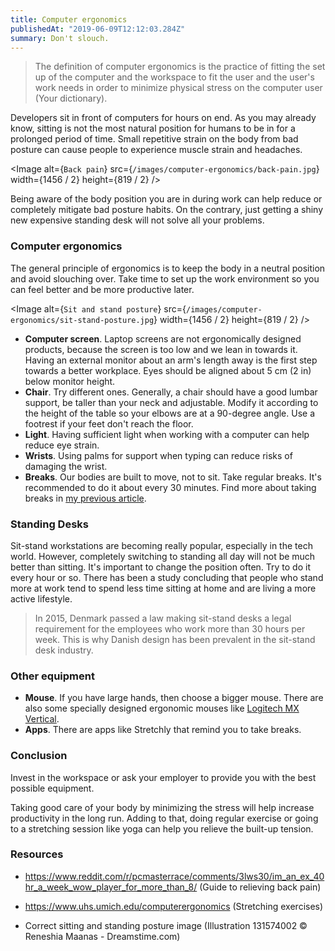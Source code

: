 ```yaml
---
title: Computer ergonomics
publishedAt: "2019-06-09T12:12:03.284Z"
summary: Don't slouch.
---
```


> The definition of computer ergonomics is the practice of fitting the set up of the computer and the workspace to fit the user and the user's work needs in order to minimize physical stress on the computer user (Your dictionary).

Developers sit in front of computers for hours on end. As you may already know, sitting is not the most natural position for humans to be in for a prolonged period of time. Small repetitive strain on the body from bad posture can cause people to experience muscle strain and headaches.

<Image
  alt={`Back pain`}
  src={`/images/computer-ergonomics/back-pain.jpg`}
  width={1456 / 2}
  height={819 / 2}
/>

Being aware of the body position you are in during work can help reduce or completely mitigate bad posture habits. On the contrary, just getting a shiny new expensive standing desk will not solve all your problems.

### Computer ergonomics

The general principle of ergonomics is to keep the body in a neutral position and avoid slouching over. Take time to set up the work environment so you can feel better and be more productive later.

<Image
  alt={`Sit and stand posture`}
  src={`/images/computer-ergonomics/sit-stand-posture.jpg`}
  width={1456 / 2}
  height={819 / 2}
/>

- **Computer screen**. Laptop screens are not ergonomically designed products, because the screen is too low and we lean in towards it. Having an external monitor about an arm's length away is the first step towards a better workplace. Eyes should be aligned about 5 cm (2 in) below monitor height.
- **Chair**. Try different ones. Generally, a chair should have a good lumbar support, be taller than your neck and adjustable. Modify it according to the height of the table so your elbows are at a 90-degree angle. Use a footrest if your feet don't reach the floor.
- **Light**. Having sufficient light when working with a computer can help reduce eye strain.
- **Wrists**. Using palms for support when typing can reduce risks of damaging the wrist.
- **Breaks**. Our bodies are built to move, not to sit. Take regular breaks. It's recommended to do it about every 30 minutes. Find more about taking breaks in [my previous article](https://janez.tech/blog/breaks/).

### Standing Desks

Sit-stand workstations are becoming really popular, especially in the tech world. However, completely switching to standing all day will not be much better than sitting. It's important to change the position often. Try to do it every hour or so. There has been a study concluding that people who stand more at work tend to spend less time sitting at home and are living a more active lifestyle.

> In 2015, Denmark passed a law making sit-stand desks a legal requirement for the employees who work more than 30 hours per week. This is why Danish design has been prevalent in the sit-stand desk industry.

### Other equipment

- **Mouse**. If you have large hands, then choose a bigger mouse. There are also some specially designed ergonomic mouses like [Logitech MX Vertical](https://www.logitech.com/en-us/product/mx-vertical-ergonomic-mouse).
- **Apps**. There are apps like Stretchly that remind you to take breaks.

### Conclusion

Invest in the workspace or ask your employer to provide you with the best possible equipment.

Taking good care of your body by minimizing the stress will help increase productivity in the long run. Adding to that, doing regular exercise or going to a stretching session like yoga can help you relieve the built-up tension.

### Resources

- https://www.reddit.com/r/pcmasterrace/comments/3lws30/im_an_ex_40hr_a_week_wow_player_for_more_than_8/ (Guide to relieving back pain)

- https://www.uhs.umich.edu/computerergonomics (Stretching exercises)

- Correct sitting and standing posture image (Illustration 131574002 © Reneshia Maanas - Dreamstime.com)
